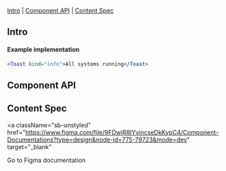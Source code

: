 

<Meta of={Stories} />

<Title>Toast</Title>

[Intro](#Intro) | [Component API](#ComponentAPI) | [Content Spec](#ContentSpec)

## Intro <a id="Intro" />

<Canvas of={Stories.Default} sourceState="none" />

#### Example implementation

```jsx
<Toast kind="info">All systems running</Toast>
```

## Component API <a id="ComponentAPI" />

<ArgTypes of={Stories.Default} sort="requiredFirst" />

## Content Spec <a id="ContentSpec" />

<a
  className="sb-unstyled"
  href="https://www.figma.com/file/9FDwjR8lYvincseDkKypC4/Component-Documentations?type=design&node-id=775-79723&mode=dev"
  target="_blank"
>
  Go to Figma documentation
</a>
